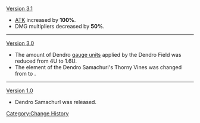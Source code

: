 [[Version 3.1]]
* [[ATK]] increased by '''100%'''.
* DMG multipliers decreased by '''50%'''.
----
[[Version 3.0]]
* The amount of Dendro [[gauge unit]]s applied by the Dendro Field was reduced from 4U to 1.6U.
* The element of the Dendro Samachurl's Thorny Vines was changed from {{Dendro}} to {{Wood}}.
----
[[Version 1.0]]
* Dendro Samachurl was released.
<noinclude>[[Category:Change History]]</noinclude>